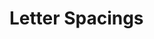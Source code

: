 



<Meta
  title="Real System/Theming/Token List/Letter Spacings"
  parameters={makeMdxParameters()}
/>

# Letter Spacings

<ThemeProvider>
  <TokenSearch scale="letterSpacings" />
</ThemeProvider>
